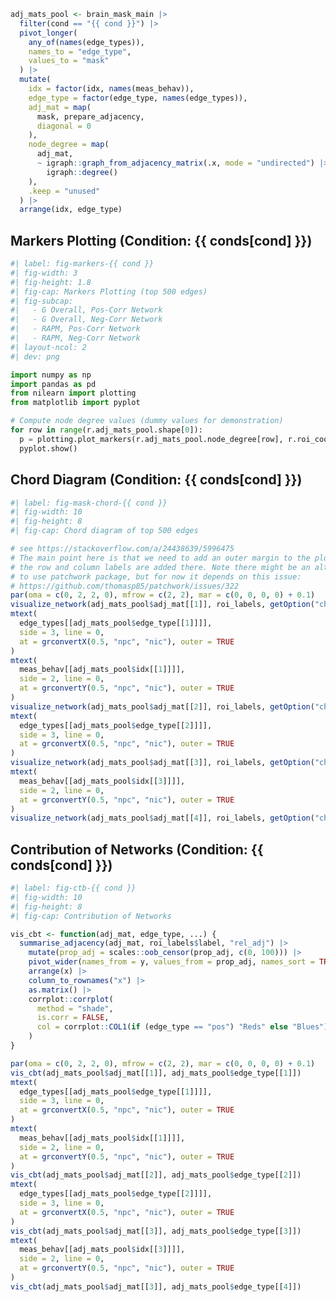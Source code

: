 ```r
adj_mats_pool <- brain_mask_main |>
  filter(cond == "{{ cond }}") |>
  pivot_longer(
    any_of(names(edge_types)),
    names_to = "edge_type",
    values_to = "mask"
  ) |>
  mutate(
    idx = factor(idx, names(meas_behav)),
    edge_type = factor(edge_type, names(edge_types)),
    adj_mat = map(
      mask, prepare_adjacency,
      diagonal = 0
    ),
    node_degree = map(
      adj_mat,
      ~ igraph::graph_from_adjacency_matrix(.x, mode = "undirected") |> 
        igraph::degree()
    ),
    .keep = "unused"
  ) |>
  arrange(idx, edge_type)
```

## Markers Plotting (Condition: {{ conds[cond] }}) {.smaller}

```python
#| label: fig-markers-{{ cond }}
#| fig-width: 3
#| fig-height: 1.8
#| fig-cap: Markers Plotting (top 500 edges)
#| fig-subcap: 
#|   - G Overall, Pos-Corr Network
#|   - G Overall, Neg-Corr Network
#|   - RAPM, Pos-Corr Network
#|   - RAPM, Neg-Corr Network
#| layout-ncol: 2
#| dev: png

import numpy as np
import pandas as pd
from nilearn import plotting
from matplotlib import pyplot

# Compute node degree values (dummy values for demonstration)
for row in range(r.adj_mats_pool.shape[0]):
  p = plotting.plot_markers(r.adj_mats_pool.node_degree[row], r.roi_coords, colorbar=True)
  pyplot.show()
```

## Chord Diagram (Condition: {{ conds[cond] }}) {.smaller}

```r
#| label: fig-mask-chord-{{ cond }}
#| fig-width: 10
#| fig-height: 8
#| fig-cap: Chord diagram of top 500 edges

# see https://stackoverflow.com/a/24438639/5996475
# The main point here is that we need to add an outer margin to the plot so that
# the row and column labels are added there. Note there might be an alternative way
# to use patchwork package, but for now it depends on this issue:
# https://github.com/thomasp85/patchwork/issues/322
par(oma = c(0, 2, 2, 0), mfrow = c(2, 2), mar = c(0, 0, 0, 0) + 0.1)
visualize_network(adj_mats_pool$adj_mat[[1]], roi_labels, getOption("chord.link.val"))
mtext(
  edge_types[[adj_mats_pool$edge_type[[1]]]],
  side = 3, line = 0,
  at = grconvertX(0.5, "npc", "nic"), outer = TRUE
)
mtext(
  meas_behav[[adj_mats_pool$idx[[1]]]],
  side = 2, line = 0,
  at = grconvertY(0.5, "npc", "nic"), outer = TRUE
)
visualize_network(adj_mats_pool$adj_mat[[2]], roi_labels, getOption("chord.link.val"))
mtext(
  edge_types[[adj_mats_pool$edge_type[[2]]]],
  side = 3, line = 0,
  at = grconvertX(0.5, "npc", "nic"), outer = TRUE
)
visualize_network(adj_mats_pool$adj_mat[[3]], roi_labels, getOption("chord.link.val"))
mtext(
  meas_behav[[adj_mats_pool$idx[[3]]]],
  side = 2, line = 0,
  at = grconvertY(0.5, "npc", "nic"), outer = TRUE
)
visualize_network(adj_mats_pool$adj_mat[[4]], roi_labels, getOption("chord.link.val"))
```

## Contribution of Networks  (Condition: {{ conds[cond] }})  {.smaller}

```r
#| label: fig-ctb-{{ cond }}
#| fig-width: 10
#| fig-height: 8
#| fig-cap: Contribution of Networks

vis_cbt <- function(adj_mat, edge_type, ...) {
  summarise_adjacency(adj_mat, roi_labels$label, "rel_adj") |> 
    mutate(prop_adj = scales::oob_censor(prop_adj, c(0, 100))) |> 
    pivot_wider(names_from = y, values_from = prop_adj, names_sort = TRUE) |> 
    arrange(x) |> 
    column_to_rownames("x") |> 
    as.matrix() |> 
    corrplot::corrplot(
      method = "shade", 
      is.corr = FALSE, 
      col = corrplot::COL1(if (edge_type == "pos") "Reds" else "Blues")
    )
}

par(oma = c(0, 2, 2, 0), mfrow = c(2, 2), mar = c(0, 0, 0, 0) + 0.1)
vis_cbt(adj_mats_pool$adj_mat[[1]], adj_mats_pool$edge_type[[1]])
mtext(
  edge_types[[adj_mats_pool$edge_type[[1]]]],
  side = 3, line = 0,
  at = grconvertX(0.5, "npc", "nic"), outer = TRUE
)
mtext(
  meas_behav[[adj_mats_pool$idx[[1]]]],
  side = 2, line = 0,
  at = grconvertY(0.5, "npc", "nic"), outer = TRUE
)
vis_cbt(adj_mats_pool$adj_mat[[2]], adj_mats_pool$edge_type[[2]])
mtext(
  edge_types[[adj_mats_pool$edge_type[[2]]]],
  side = 3, line = 0,
  at = grconvertX(0.5, "npc", "nic"), outer = TRUE
)
vis_cbt(adj_mats_pool$adj_mat[[3]], adj_mats_pool$edge_type[[3]])
mtext(
  meas_behav[[adj_mats_pool$idx[[3]]]],
  side = 2, line = 0,
  at = grconvertY(0.5, "npc", "nic"), outer = TRUE
)
vis_cbt(adj_mats_pool$adj_mat[[3]], adj_mats_pool$edge_type[[4]])
```
